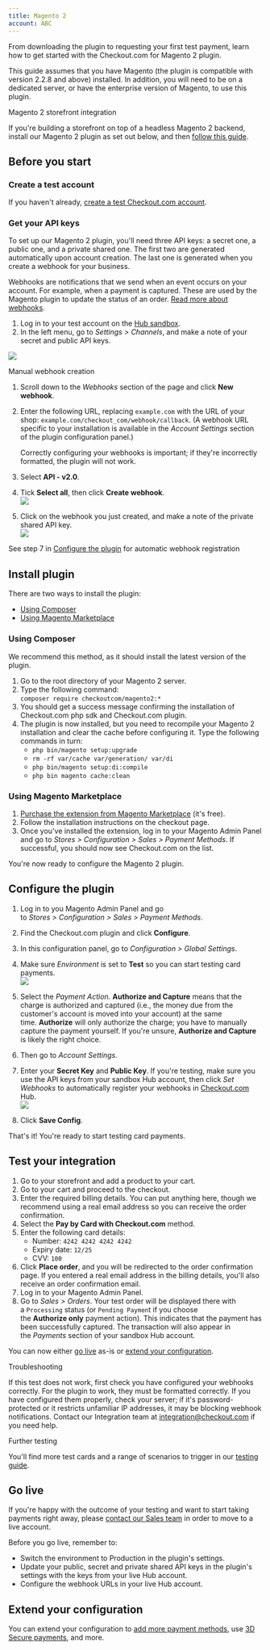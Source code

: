 ```yaml
---
title: Magento 2
account: ABC
---
```


From downloading the plugin to requesting your first test payment, learn how to get started with the Checkout.com for Magento 2 plugin.

  

This guide assumes that you have Magento (the plugin is compatible with version 2.2.8 and above) installed. In addition, you will need to be on a dedicated server, or have the enterprise version of Magento, to use this plugin.

Magento 2 storefront integration

If you're building a storefront on top of a headless Magento 2 backend, install our Magento 2 plugin as set out below, and then [follow this guide](/display/DOCS/Storefront+integration).

  
Before you start
-------------------

### Create a test account

If you haven't already, [create a test Checkout.com account](https://www.checkout.com/get-test-account).

### Get your API keys

To set up our Magento 2 plugin, you'll need three API keys: a secret one, a public one, and a private shared one. The first two are generated automatically upon account creation. The last one is generated when you create a webhook for your business.

Webhooks are notifications that we send when an event occurs on your account. For example, when a payment is captured. These are used by the Magento plugin to update the status of an order. [Read more about webhooks](/display/DOCS/Webhooks).

1.  Log in to your test account on the [Hub sandbox](https://sandbox.checkout.com/).
2.  In the left menu, go to _Settings > Channels_, and make a note of your secret and public API keys.

![](/download/attachments/8487181/channel_settings.png?version=1&modificationDate=1592390923646&api=v2)

 Manual webhook creation

1.  Scroll down to the _Webhooks_ section of the page and click **New webhook**.
2.  Enter the following URL, replacing `example.com` with the URL of your shop: `example.com/checkout_com/webhook/callback`. (A webhook URL specific to your installation is available in the _Account Settings_ section of the plugin configuration panel.)
    
    Correctly configuring your webhooks is important; if they're incorrectly formatted, the plugin will not work.
    
3.  Select **API - v2.0**.
4.  Tick **Select all**, then click **Create webhook**.  
    ![](/download/attachments/5931062/create_webhook-magento-2.png?version=1&modificationDate=1587399320621&api=v2)
5.  Click on the webhook you just created, and make a note of the private shared API key.  
    ![](/download/attachments/5931062/webhook%E2%80%93magento-2.png?version=1&modificationDate=1587399397238&api=v2)

See step 7 in [Configure the plugin](https://docs.checkout.com/quickstart/integrate/e-commerce-platforms/magento-2#Magento2-Configuretheplugin) for automatic webhook registration

Install plugin
--------------

There are two ways to install the plugin:

*   [Using Composer](#Magento2-composer)
*   [Using Magento Marketplace](https://docs.checkout.com/integrate/e-commerce-platforms/magento-2#Magento2-UsingMagentoMarketplace)

### Using Composer 

We recommend this method, as it should install the latest version of the plugin.

1.  Go to the root directory of your Magento 2 server.
2.  Type the following command:   
    `composer require checkoutcom/magento2:*`
3.  You should get a success message confirming the installation of Checkout.com php sdk and Checkout.com plugin.
4.  The plugin is now installed, but you need to recompile your Magento 2 installation and clear the cache before configuring it. Type the following commands in turn:
    *   `php bin/magento setup:upgrade`
    *   `rm -rf var/cache var/generation/ var/di`
    *   `php bin/magento setup:di:compile`
    *   `php bin magento cache:clean`

### Using Magento Marketplace

1.  [Purchase the extension from Magento Marketplace](https://marketplace.magento.com/checkoutcom-magento2.html) (it's free).
2.  Follow the installation instructions on the checkout page.
3.  Once you've installed the extension, log in to your Magento Admin Panel and go to _Stores > Configuration > Sales > Payment Methods_. If successful, you should now see Checkout.com on the list.

You're now ready to configure the Magento 2 plugin.

Configure the plugin
--------------------

1.  Log in to you Magento Admin Panel and go to _Stores > Configuration > Sales > Payment Methods_.
2.  Find the Checkout.com plugin and click **Configure**.
3.  In this configuration panel, go to _Configuration > Global Settings_.
4.  Make sure _Environment_ is set to **Test** so you can start testing card payments.  
    ![](/download/attachments/5931062/Magento_2_plugin_global_settings.png?version=1&modificationDate=1587400855363&api=v2)
5.  Select the _Payment Action_. **Authorize and Capture** means that the charge is authorized and captured (i.e., the money due from the customer's account is moved into your account) at the same time. **Authorize** will only authorize the charge; you have to manually capture the payment yourself. If you're unsure, **Authorize and Capture** is likely the right choice.
6.  Then go to _Account Settings_.
7.  Enter your **Secret Key** and **Public Key**. If you're testing, make sure you use the API keys from your sandbox Hub account, then click _Set Webhooks_ to automatically register your webhooks in [Checkout.com](http://Checkout.com) Hub.  
    ![](/download/attachments/5931062/afc0446e-9988-4b54-b050-2672e57a831b.gif?version=1&modificationDate=1612350591264&api=v2)  
    
8.  Click **Save Config**.

That's it! You're ready to start testing card payments.

Test your integration
---------------------

1.  Go to your storefront and add a product to your cart.
2.  Go to your cart and proceed to the checkout.
3.  Enter the required billing details. You can put anything here, though we recommend using a real email address so you can receive the order confirmation.
4.  Select the **Pay by Card with Checkout.com** method.
5.  Enter the following card details:  
    *   Number: `4242 4242 4242 4242`
    *   Expiry date: `12/25`
    *   CVV: `100`
6.  Click **Place order**, and you will be redirected to the order confirmation page. If you entered a real email address in the billing details, you'll also receive an order confirmation email.
7.  Log in to your Magento Admin Panel.
8.  Go to _Sales > Orders_. Your test order will be displayed there with a `Processing` status (or `Pending Paymen`t if you choose the **Authorize only** payment action). This indicates that the payment has been successfully captured. The transaction will also appear in the _Payments_ section of your sandbox Hub account.

You can now either [go live](#Magento2-golive) as-is or [extend your configuration](/display/DOCS/Go+further+with+Magento+2).

Troubleshooting

If this test does not work, first check you have configured your webhooks correctly. For the plugin to work, they must be formatted correctly. If you have configured them properly, check your server; if it's password-protected or it restricts unfamiliar IP addresses, it may be blocking webhook notifications. Contact our Integration team at [integration@checkout.com](mailto:integration@checkout.com) if you need help.

Further testing

You'll find more test cards and a range of scenarios to trigger in our [testing guide](/display/DOCS/Testing).

Go live 
--------

If you're happy with the outcome of your testing and want to start taking payments right away, please [contact our Sales team](https://checkout.com/contact-sales) in order to move to a live account.

Before you go live, remember to:

*   Switch the environment to Production in the plugin's settings.
*   Update your public, secret and private shared API keys in the plugin's settings with the keys from your live Hub account.
*   Configure the webhook URLs in your live Hub account.

Extend your configuration
-------------------------

You can extend your configuration to [add more payment methods](/display/DOCS/Go+further+with+Magento+2#GofurtherwithMagento2-paymentmethods), use [3D Secure payments](/display/DOCS/Go+further+with+Magento+2#GofurtherwithMagento2-3dsecure), and more.
